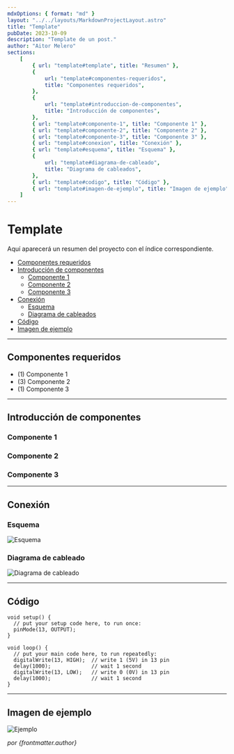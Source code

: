 ```yaml
---
mdxOptions: { format: "md" }
layout: "../../layouts/MarkdownProjectLayout.astro"
title: "Template"
pubDate: 2023-10-09
description: "Template de un post."
author: "Aitor Melero"
sections:
    [
        { url: "template#template", title: "Resumen" },
        {
            url: "template#componentes-requeridos",
            title: "Componentes requeridos",
        },
        {
            url: "template#introduccion-de-componentes",
            title: "Introducción de componentes",
        },
        { url: "template#componente-1", title: "Componente 1" },
        { url: "template#componente-2", title: "Componente 2" },
        { url: "template#componente-3", title: "Componente 3" },
        { url: "template#conexion", title: "Conexión" },
        { url: "template#esquema", title: "Esquema" },
        {
            url: "template#diagrama-de-cableado",
            title: "Diagrama de cableados",
        },
        { url: "template#codigo", title: "Código" },
        { url: "template#imagen-de-ejemplo", title: "Imagen de ejemplo" },
    ]
---
```



<div id="template">

# Template

Aquí aparecerá un resumen del proyecto con el índice correspondiente.

-   [Componentes requeridos](#componentes-requeridos)
-   [Introducción de componentes](#introduccion-de-componentes)
    -   [Componente 1](#componente-1)
    -   [Componente 2](#componente-2)
    -   [Componente 3](#componente-3)
-   [Conexión](#conexion)
    -   [Esquema](#esquema)
    -   [Diagrama de cableados](#diagrama-de-cableado)
-   [Código](#codigo)
-   [Imagen de ejemplo](#imagen-de-ejemplo)

---

</div>

<div id="componentes-requeridos">

## Componentes requeridos

-   (1) Componente 1
-   (3) Componente 2
-   (1) Componente 3

---

</div>

<div id="introduccion-de-componentes">

## Introducción de componentes

</div>

<div id="componente-1">

### Componente 1

</div>

<div id="componente-2">

### Componente 2

</div>

<div id="componente-3">

### Componente 3

---

</div>

<div id="conexion">

## Conexión

</div>

<div id="esquema">

### Esquema

![Esquema](./images/image_5.png)

</div>

<div id="diagrama-de-cableado">

### Diagrama de cableado

![Diagrama de cableado](./images/image_6.png)

---

</div>

<div id="codigo">

## Código

```
void setup() {
  // put your setup code here, to run once:
  pinMode(13, OUTPUT);
}

void loop() {
  // put your main code here, to run repeatedly:
  digitalWrite(13, HIGH);  // write 1 (5V) in 13 pin
  delay(1000);             // wait 1 second
  digitalWrite(13, LOW);   // write 0 (0V) in 13 pin
  delay(1000);             // wait 1 second
}
```

---

</div>

<div id="imagen-de-ejemplo">

##  Imagen de ejemplo

![Ejemplo](./images/image_7.png)

_por {frontmatter.author}_

</div>
